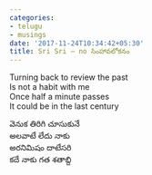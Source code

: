 ```yaml
---
categories:
- telugu
- musings
date: '2017-11-24T10:34:42+05:30'
title: Sri Sri – no సింహావలోకనం
---
```


Turning back to review the past<br>
 Is not a habit with me<br>
 Once half a minute passes<br>
 It could be in the last century

 వెనుక తిరిగి చూసుకునే<br>
 అలవాటే లేదు నాకు<br>
 అరనిమిషం దాటేసరి<br>
 కదే నాకు గత శతాబ్ది

<!--
post-604
https://venugvgk.wordpress.com/2017/11/24/sri-sri-no-%e0%b0%b8%e0%b0%bf%e0%b0%82%e0%b0%b9%e0%b0%be%e0%b0%b5%e0%b0%b2%e0%b1%8b%e0%b0%95%e0%b0%a8%e0%b0%82/
-->
